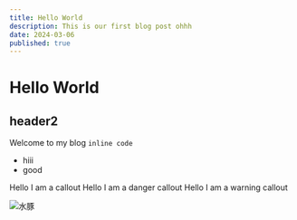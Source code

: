 ```yaml
---
title: Hello World
description: This is our first blog post ohhh
date: 2024-03-06
published: true
---
```


# Hello World

## header2

Welcome to my blog `inline code`

- hiii
- good

<Callout>Hello I am a callout</Callout>
<Callout type="danger">Hello I am a danger callout</Callout>
<Callout type="warning">Hello I am a warning callout</Callout>

![水豚](/images/123.jpeg)
